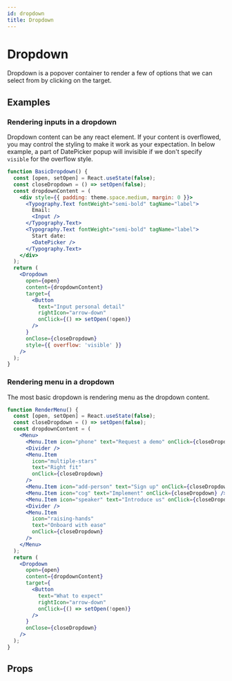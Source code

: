 ```yaml
---
id: dropdown
title: Dropdown
---
```


# Dropdown

Dropdown is a popover container to render a few of options that we can select from by clicking on the target.

## Examples

### Rendering inputs in a dropdown

Dropdown content can be any react element. If your content is overflowed, you may control the styling to make it work as your expectation. In below example, a part of DatePicker popup will invisible if we don't specify `visible` for the overflow style.

```jsx live
function BasicDropdown() {
  const [open, setOpen] = React.useState(false);
  const closeDropdown = () => setOpen(false);
  const dropdownContent = (
    <div style={{ padding: theme.space.medium, margin: 0 }}>
      <Typography.Text fontWeight="semi-bold" tagName="label">
        Email:
        <Input />
      </Typography.Text>
      <Typography.Text fontWeight="semi-bold" tagName="label">
        Start date:
        <DatePicker />
      </Typography.Text>
    </div>
  );
  return (
    <Dropdown
      open={open}
      content={dropdownContent}
      target={
        <Button
          text="Input personal detail"
          rightIcon="arrow-down"
          onClick={() => setOpen(!open)}
        />
      }
      onClose={closeDropdown}
      style={{ overflow: 'visible' }}
    />
  );
}
```

### Rendering menu in a dropdown

The most basic dropdown is rendering menu as the dropdown content.

```jsx live
function RenderMenu() {
  const [open, setOpen] = React.useState(false);
  const closeDropdown = () => setOpen(false);
  const dropdownContent = (
    <Menu>
      <Menu.Item icon="phone" text="Request a demo" onClick={closeDropdown} />
      <Divider />
      <Menu.Item
        icon="multiple-stars"
        text="Right fit"
        onClick={closeDropdown}
      />
      <Menu.Item icon="add-person" text="Sign up" onClick={closeDropdown} />
      <Menu.Item icon="cog" text="Implement" onClick={closeDropdown} />
      <Menu.Item icon="speaker" text="Introduce us" onClick={closeDropdown} />
      <Divider />
      <Menu.Item
        icon="raising-hands"
        text="Onboard with ease"
        onClick={closeDropdown}
      />
    </Menu>
  );
  return (
    <Dropdown
      open={open}
      content={dropdownContent}
      target={
        <Button
          text="What to expect"
          rightIcon="arrow-down"
          onClick={() => setOpen(!open)}
        />
      }
      onClose={closeDropdown}
    />
  );
}
```

## Props

<Props of="Dropdown" from="web" />
